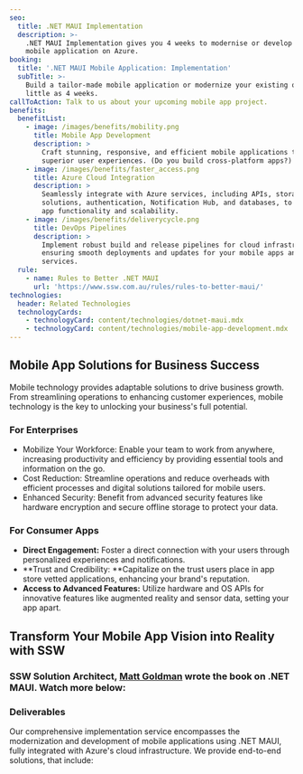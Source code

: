 ```yaml
---
seo:
  title: .NET MAUI Implementation
  description: >-
    .NET MAUI Implementation gives you 4 weeks to modernise or develop your
    mobile application on Azure.
booking:
  title: '.NET MAUI Mobile Application: Implementation'
  subTitle: >-
    Build a tailor-made mobile application or modernize your existing one in as
    little as 4 weeks.
callToAction: Talk to us about your upcoming mobile app project.
benefits:
  benefitList:
    - image: /images/benefits/mobility.png
      title: Mobile App Development
      description: >
        Craft stunning, responsive, and efficient mobile applications that offer
        superior user experiences. (Do you build cross-platform apps?)
    - image: /images/benefits/faster_access.png
      title: Azure Cloud Integration
      description: >
        Seamlessly integrate with Azure services, including APIs, storage
        solutions, authentication, Notification Hub, and databases, to enhance
        app functionality and scalability.
    - image: /images/benefits/deliverycycle.png
      title: DevOps Pipelines
      description: >
        Implement robust build and release pipelines for cloud infrastructure,
        ensuring smooth deployments and updates for your mobile apps and backend
        services.
  rule:
    - name: Rules to Better .NET MAUI
      url: 'https://www.ssw.com.au/rules/rules-to-better-maui/'
technologies:
  header: Related Technologies
  technologyCards:
    - technologyCard: content/technologies/dotnet-maui.mdx
    - technologyCard: content/technologies/mobile-app-development.mdx
---
```


## Mobile App Solutions for Business Success

Mobile technology provides adaptable solutions to drive business growth. From streamlining operations to enhancing customer experiences, mobile technology is the key to unlocking your business's full potential.

### For Enterprises

* Mobilize Your Workforce: Enable your team to work from anywhere, increasing productivity and efficiency by providing essential tools and information on the go.
* Cost Reduction: Streamline operations and reduce overheads with efficient processes and digital solutions tailored for mobile users.
* Enhanced Security: Benefit from advanced security features like hardware encryption and secure offline storage to protect your data.

### For Consumer Apps

* **Direct Engagement:** Foster a direct connection with your users through personalized experiences and notifications.
* **Trust and Credibility: **Capitalize on the trust users place in app store vetted applications, enhancing your brand's reputation.
* **Access to Advanced Features:** Utilize hardware and OS APIs for innovative features like augmented reality and sensor data, setting your app apart.

## Transform Your Mobile App Vision into Reality with SSW

<VideoEmbed url="https://www.youtube.com/watch?v=2IoFI3tCN5g" caption="MAUI – Do you build cross-platform mobile apps with .NET MAUI ? (for iOS and Android)" />

### SSW Solution Architect, [Matt Goldman](https://ssw.com.au/people/matt-goldman/ "Matt's People Page") wrote the book on .NET MAUI. Watch more below:

<VideoEmbed url="https://www.youtube.com/watch?v=mbkx9WpAKGs" caption="Building Cross-Platform Apps Made Easy with .NET MAUI in Action with Matt Goldman (2 mins)" />

### Deliverables

Our comprehensive implementation service encompasses the modernization and development of mobile applications using .NET MAUI, fully integrated with Azure's cloud infrastructure. We provide end-to-end solutions, that include:
